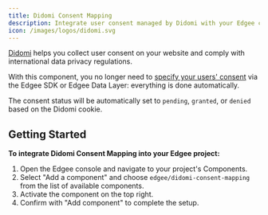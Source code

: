 ```yaml
---
title: Didomi Consent Mapping
description: Integrate user consent managed by Didomi with your Edgee components.
icon: /images/logos/didomi.svg
---
```



<EdgeeSdk />


[Didomi](https://www.didomi.io/consent-management-platform) helps you collect user consent on your website and comply with international data privacy regulations.

With this component, you no longer need to [specify your users' consent](/services/consent/overview)
via the Edgee SDK or Edgee Data Layer: everything is done automatically.

The consent status will be automatically set to `pending`, `granted`, or `denied` based on the Didomi cookie.

## Getting Started

**To integrate Didomi Consent Mapping into your Edgee project:**

1. Open the Edgee console and navigate to your project's Components.
2. Select "Add a component" and choose `edgee/didomi-consent-mapping` from the list of available components.
3. Activate the component on the top right.
4. Confirm with "Add component" to complete the setup.
